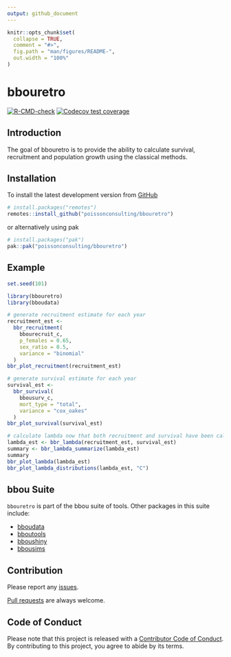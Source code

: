 ```yaml
---
output: github_document
---
```


<!-- README.md is generated from README.Rmd. Please edit that file -->

```r
knitr::opts_chunk$set(
  collapse = TRUE,
  comment = "#>",
  fig.path = "man/figures/README-",
  out.width = "100%"
)
```

<!-- # Copyright 2024 Province of Alberta -->
<!-- # -->
<!-- # Licensed under the Apache License, Version 2.0 (the "License"); -->
<!-- # you may not use this file except in compliance with the License. -->
<!-- # You may obtain a copy of the License at -->
<!-- # -->
<!-- # http://www.apache.org/licenses/LICENSE-2.0 -->
<!-- # -->
<!-- # Unless required by applicable law or agreed to in writing, software -->
<!-- # distributed under the License is distributed on an "AS IS" BASIS, -->
<!-- # WITHOUT WARRANTIES OR CONDITIONS OF ANY KIND, either express or implied. -->
<!-- # See the License for the specific language governing permissions and -->
<!-- # limitations under the License. -->

# bbouretro

<!-- badges: start -->
[![R-CMD-check](https://github.com/poissonconsulting/bbouretro/actions/workflows/R-CMD-check.yaml/badge.svg)](https://github.com/poissonconsulting/bbouretro/actions/workflows/R-CMD-check.yaml)
[![Codecov test coverage](https://codecov.io/gh/poissonconsulting/bbouretro/branch/main/graph/badge.svg?token=y99t6ttYNS)](https://app.codecov.io/gh/poissonconsulting/bbouretro?branch=main)
<!-- badges: end -->

## Introduction
The goal of bbouretro is to provide the ability to calculate survival, recruitment and population growth using the classical methods. 

## Installation

To install the latest development version from [GitHub](https://github.com/poissonconsulting/bbouretro)

```r
# install.packages("remotes")
remotes::install_github("poissonconsulting/bbouretro")
```

or alternatively using pak

```r
# install.packages("pak")
pak::pak("poissonconsulting/bbouretro")
```

## Example

```r
set.seed(101)

library(bbouretro)
library(bboudata)

# generate recruitment estimate for each year
recruitment_est <-
  bbr_recruitment(
    bbourecruit_c,
    p_females = 0.65,
    sex_ratio = 0.5,
    variance = "binomial"
  )
bbr_plot_recruitment(recruitment_est)

# generate survival estimate for each year
survival_est <-
  bbr_survival(
    bbousurv_c,
    mort_type = "total",
    variance = "cox_oakes"
  )
bbr_plot_survival(survival_est)

# calculate lambda now that both recruitment and survival have been calculated
lambda_est <- bbr_lambda(recruitment_est, survival_est)
summary <- bbr_lambda_summarize(lambda_est)
summary
bbr_plot_lambda(lambda_est)
bbr_plot_lambda_distributions(lambda_est, "C")
```

## bbou Suite

`bbouretro` is part of the bbou suite of tools. 
Other packages in this suite include:

- [bboudata](https://github.com/poissonconsulting/bboudata)
- [bboutools](https://github.com/poissonconsulting/bboutools)
- [bboushiny](https://github.com/poissonconsulting/bboushiny)
- [bbousims](https://github.com/poissonconsulting/bbousims)

## Contribution

Please report any [issues](https://github.com/poissonconsulting/bbouretro/issues).

[Pull requests](https://github.com/poissonconsulting/bbouretro/pulls) are always welcome.

## Code of Conduct

Please note that this project is released with a [Contributor Code of Conduct](https://contributor-covenant.org/version/2/0/CODE_OF_CONDUCT.html). 
By contributing to this project, you agree to abide by its terms.
